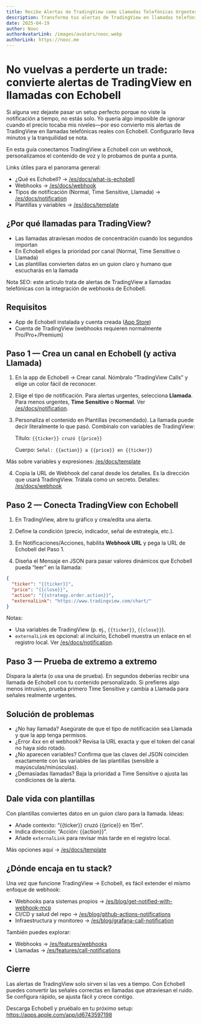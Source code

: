 ```yaml
---
title: Recibe Alertas de TradingView como Llamadas Telefónicas Urgentes
description: Transforma tus alertas de TradingView en llamadas telefónicas inmediatas con Echobell.
date: 2025-04-19
author: Nooc
authorAvatarLink: /images/avatars/nooc.webp
authorLink: https://nooc.me
---
```


# No vuelvas a perderte un trade: convierte alertas de TradingView en llamadas con Echobell

Si alguna vez dejaste pasar un setup perfecto porque no viste la notificación a tiempo, no estás solo. Yo quería algo imposible de ignorar cuando el precio tocaba mis niveles—por eso convierto mis alertas de TradingView en llamadas telefónicas reales con Echobell. Configurarlo lleva minutos y la tranquilidad se nota.

En esta guía conectamos TradingView a Echobell con un webhook, personalizamos el contenido de voz y lo probamos de punta a punta.

Links útiles para el panorama general:

- ¿Qué es Echobell? → [/es/docs/what-is-echobell](/es/docs/what-is-echobell)
- Webhooks → [/es/docs/webhook](/es/docs/webhook)
- Tipos de notificación (Normal, Time Sensitive, Llamada) → [/es/docs/notification](/es/docs/notification)
- Plantillas y variables → [/es/docs/template](/es/docs/template)

## ¿Por qué llamadas para TradingView?

- Las llamadas atraviesan modos de concentración cuando los segundos importan
- En Echobell eliges la prioridad por canal (Normal, Time Sensitive o Llamada)
- Las plantillas convierten datos en un guion claro y humano que escucharás en la llamada

Nota SEO: este artículo trata de alertas de TradingView a llamadas telefónicas con la integración de webhooks de Echobell.

## Requisitos

- App de Echobell instalada y cuenta creada ([App Store](https://apps.apple.com/app/id6743597198))
- Cuenta de TradingView (webhooks requieren normalmente Pro/Pro+/Premium)

## Paso 1 — Crea un canal en Echobell (y activa Llamada)

1. En la app de Echobell → Crear canal. Nómbralo “TradingView Calls” y elige un color fácil de reconocer.

2. Elige el tipo de notificación. Para alertas urgentes, selecciona **Llamada**. Para menos urgentes, **Time Sensitive** o **Normal**. Ver [/es/docs/notification](/es/docs/notification).

3. Personaliza el contenido en Plantillas (recomendado). La llamada puede decir literalmente lo que pasó. Combínalo con variables de TradingView:

   Título: `{{ticker}} cruzó {{price}}`

   Cuerpo: `Señal: {{action}} a {{price}} en {{ticker}}`

Más sobre variables y expresiones: [/es/docs/template](/es/docs/template)

4. Copia la URL de Webhook del canal desde los detalles. Es la dirección que usará TradingView. Trátala como un secreto. Detalles: [/es/docs/webhook](/es/docs/webhook)

## Paso 2 — Conecta TradingView con Echobell

1. En TradingView, abre tu gráfico y crea/edita una alerta.

2. Define la condición (precio, indicador, señal de estrategia, etc.).

3. En Notificaciones/Acciones, habilita **Webhook URL** y pega la URL de Echobell del Paso 1.

4. Diseña el Mensaje en JSON para pasar valores dinámicos que Echobell pueda “leer” en la llamada:

```json
{
  "ticker": "{{ticker}}",
  "price": "{{close}}",
  "action": "{{strategy.order.action}}",
  "externalLink": "https://www.tradingview.com/chart/"
}
```

Notas:

- Usa variables de TradingView (p. ej., `{{ticker}}`, `{{close}}`).
- `externalLink` es opcional: al incluirlo, Echobell muestra un enlace en el registro local. Ver [/es/docs/notification](/es/docs/notification).

## Paso 3 — Prueba de extremo a extremo

Dispara la alerta (o usa una de prueba). En segundos deberías recibir una llamada de Echobell con tu contenido personalizado. Si prefieres algo menos intrusivo, prueba primero Time Sensitive y cambia a Llamada para señales realmente urgentes.

## Solución de problemas

- ¿No hay llamada? Asegúrate de que el tipo de notificación sea Llamada y que la app tenga permisos.
- ¿Error 4xx en el webhook? Revisa la URL exacta y que el token del canal no haya sido rotado.
- ¿No aparecen variables? Confirma que las claves del JSON coinciden exactamente con las variables de las plantillas (sensible a mayúsculas/minúsculas).
- ¿Demasiadas llamadas? Baja la prioridad a Time Sensitive o ajusta las condiciones de la alerta.

## Dale vida con plantillas

Con plantillas conviertes datos en un guion claro para la llamada. Ideas:

- Añade contexto: “{{ticker}} cruzó {{price}} en 15m”.
- Indica dirección: “Acción: {{action}}”.
- Añade `externalLink` para revisar más tarde en el registro local.

Más opciones aquí → [/es/docs/template](/es/docs/template)

## ¿Dónde encaja en tu stack?

Una vez que funcione TradingView → Echobell, es fácil extender el mismo enfoque de webhook:

- Webhooks para sistemas propios → [/es/blog/get-notified-with-webhook-mcp](/es/blog/get-notified-with-webhook-mcp)
- CI/CD y salud del repo → [/es/blog/github-actions-notifications](/es/blog/github-actions-notifications)
- Infraestructura y monitoreo → [/es/blog/grafana-call-notification](/es/blog/grafana-call-notification)

También puedes explorar:

- Webhooks → [/es/features/webhooks](/es/features/webhooks)
- Llamadas → [/es/features/call-notifications](/es/features/call-notifications)

## Cierre

Las alertas de TradingView solo sirven si las ves a tiempo. Con Echobell puedes convertir las señales correctas en llamadas que atraviesan el ruido. Se configura rápido, se ajusta fácil y crece contigo.

Descarga Echobell y pruébalo en tu próximo setup: https://apps.apple.com/app/id6743597198
